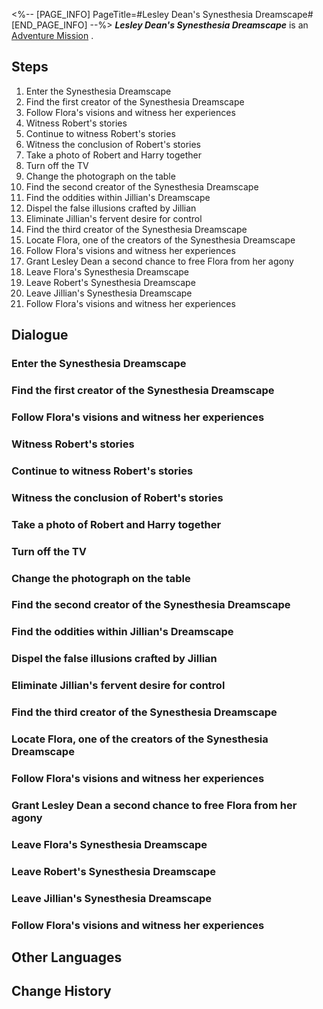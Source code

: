 <%-- [PAGE_INFO]
PageTitle=#Lesley Dean's Synesthesia Dreamscape#
[END_PAGE_INFO] --%>
{{Stub|Dialogue.}}
{{Mission Infobox
|id            = 2030002
|title         = 
|image         = <!--Mission Lesley Dean's Synesthesia Dreamscape.png-->
|type          = Adventure
|event_name    = 
|chapter       = 
|requirements  = 
|summary       = <!--official mission summary from Fate's Atlas-->
|characters    = Trailblazer
|startLocation = [[<!--starting world-->]] - [[<!--starting area-->]]
|world         = <!--starting world-->
|area          = <!--starting area-->
|prev          = 
|next          = 
|rewards       = 
}}
'''''Lesley Dean's Synesthesia Dreamscape''''' is an [[Adventure Mission]]<!--in [world]-->.

==Steps==
# Enter the Synesthesia Dreamscape
# Find the first creator of the Synesthesia Dreamscape
# Follow Flora's visions and witness her experiences
# Witness Robert's stories
# Continue to witness Robert's stories
# Witness the conclusion of Robert's stories
# Take a photo of Robert and Harry together
# Turn off the TV
# Change the photograph on the table
# Find the second creator of the Synesthesia Dreamscape
# Find the oddities within Jillian's Dreamscape
# Dispel the false illusions crafted by Jillian
# Eliminate Jillian's fervent desire for control
# Find the third creator of the Synesthesia Dreamscape
# Locate Flora, one of the creators of the Synesthesia Dreamscape
# Follow Flora's visions and witness her experiences
# Grant Lesley Dean a second chance to free Flora from her agony
# Leave Flora's Synesthesia Dreamscape
# Leave Robert's Synesthesia Dreamscape
# Leave Jillian's Synesthesia Dreamscape
# Follow Flora's visions and witness her experiences

<!--
==Gameplay Notes==

--><!--
==Trial Character==

-->
==Dialogue==
{{Stub Dialogue}}
===Enter the Synesthesia Dreamscape===
{{Mission Description|type=adventure|location=<!--to be added-->|You have entered Lesley Dean's Emoscape.<br />Find the creators of this Synesthesia Dreamscape and free them from their obsessions.}}
{{Dialogue Start}}
:{{tx}}
{{Dialogue End}}

===Find the first creator of the Synesthesia Dreamscape===
{{Dialogue Start}}
:{{tx}}
{{Dialogue End}}

===Follow Flora's visions and witness her experiences===
{{Mission Description|type=adventure|location=<!--to be added-->|update|It turns out that the lady named Flora was Lesley Dean's former assistant during his lifetime.<br />Follow her shadow and witness the stories between her and Lesley.}}
{{Dialogue Start}}
:{{tx}}
{{Dialogue End}}

===Witness Robert's stories===
{{Mission Description|type=adventure|location=<!--to be added-->|update|The first creator of the Synesthesia Dreamscape is named Robert. Investigate the images he has left in the Emoscape and uncover his stories.}}
{{Dialogue Start}}
:{{tx}}
{{Dialogue End}}

===Continue to witness Robert's stories===
{{Dialogue Start}}
:{{tx}}
{{Dialogue End}}

===Witness the conclusion of Robert's stories===
{{Dialogue Start}}
:{{tx}}
{{Dialogue End}}

===Take a photo of Robert and Harry together===
{{Mission Description|type=adventure|location=<!--to be added-->|update|Faced with the loss of his dearest friend, Robert succumbed to despair and fruitlessly pursued the shadow of Lesley Dean.<br />It is crucial to remind him of the true superstar in his life. Take a photo of him and Harry together.}}
{{Dialogue Start}}
:{{tx}}
{{Dialogue End}}

===Turn off the TV===
{{Mission Description|type=adventure|location=<!--to be added-->|update|Faced with the loss of his dearest friend, Robert succumbed to despair and fruitlessly pursued the shadow of Lesley Dean.<br />Restore what he cherishes most and let him temporarily forget Lesley Dean.}}
{{Dialogue Start}}
:{{tx}}
{{Dialogue End}}

===Change the photograph on the table===
{{Dialogue Start}}
:{{tx}}
{{Dialogue End}}

===Find the second creator of the Synesthesia Dreamscape===
{{Mission Description|type=adventure|location=<!--to be added-->|update|You have entered Lesley Dean's Emoscape.<br />Find the creators of this Synesthesia Dreamscape and free them from their obsessions.}}
{{Dialogue Start}}
:{{tx}}
{{Dialogue End}}

===Find the oddities within Jillian's Dreamscape===
{{Mission Description|type=adventure|location=<!--to be added-->|update|The second creator of the Synesthesia Dreamscape is named Jillian. What does Lesley Dean mean to her? It is up to you to figure out the answer.}}
{{Dialogue Start}}
:{{tx}}
{{Dialogue End}}

===Dispel the false illusions crafted by Jillian===
{{Mission Description|type=adventure|location=<!--to be added-->|update|Jillian is an ardent admirer of Lesley Dean.<br />You and Lesley must confront the unrealistic fantasies she has created and unveil the truth.}}
{{Dialogue Start}}
:{{tx}}
{{Dialogue End}}

===Eliminate Jillian's fervent desire for control===
{{Dialogue Start}}
:{{tx}}
{{Dialogue End}}

===Find the third creator of the Synesthesia Dreamscape===
{{Mission Description|type=adventure|location=<!--to be added-->|update|You have entered Lesley Dean's Emoscape.<br />Find the creators of this Synesthesia Dreamscape and free them from their obsessions.}}
{{Dialogue Start}}
:{{tx}}
{{Dialogue End}}

===Locate Flora, one of the creators of the Synesthesia Dreamscape===
{{Mission Description|type=adventure|location=<!--to be added-->|update|The third creator of the Synesthesia Dreamscape is named Flora. What does Lesley Dean mean to her? It is up to you to figure out the answer.}}
{{Dialogue Start}}
:{{tx}}
{{Dialogue End}}

===Follow Flora's visions and witness her experiences===
{{Mission Description|type=adventure|location=<!--to be added-->|update|It turns out that the lady named Flora was Lesley Dean's former assistant during his lifetime.<br />Follow her shadow and witness the stories between her and Lesley.}}
{{Dialogue Start}}
:{{tx}}
{{Dialogue End}}

===Grant Lesley Dean a second chance to free Flora from her agony===
{{Mission Description|type=adventure|location=<!--to be added-->|update|Flora has been suppressing her feelings for Lesley Dean even when Lesley died.<br />Now, Lesley gains a second chance to reciprocate the emotions Flora never revealed, and Lesley intends to seize this chance.}}
{{Dialogue Start}}
:{{tx}}
{{Dialogue End}}

===Leave Flora's Synesthesia Dreamscape===
{{Mission Description|type=adventure|location=<!--to be added-->|update|Lesley's response to Flora's feelings will hopefully grant her solace and allow her to begin anew.<br />All the creators of this Emoscape have left. It is time to leave this realm.}}
{{Dialogue Start}}
:{{tx}}
{{Dialogue End}}

===Leave Robert's Synesthesia Dreamscape===
{{Mission Description|type=adventure|location=<!--to be added-->|update|You have done what you can to aid Robert. Perhaps he will awaken from his dream.<br />Leave this place and find the next creator.}}
{{Dialogue Start}}
:{{tx}}
{{Dialogue End}}

===Leave Jillian's Synesthesia Dreamscape===
{{Mission Description|type=adventure|location=<!--to be added-->|update|You have done what you can to aid Jillian. Perhaps he will awaken from his dream.<br />Leave this place and find the next creator.}}
{{Dialogue Start}}
:{{tx}}
{{Dialogue End}}

===Follow Flora's visions and witness her experiences===
{{Mission Description|type=adventure|location=<!--to be added-->|update|It turns out that the lady named Flora was Lesley Dean's former assistant during his lifetime.<br />Follow her shadow and witness the stories between her and Lesley.}}
{{Dialogue Start}}
:{{tx}}
{{Dialogue End}}

==Other Languages==
{{Other Languages
|en   = Lesley Dean's Synesthesia Dreamscape
|zhs  = 莱斯利•迪恩的联觉梦境
|zht  = 萊斯利•迪恩的聯覺夢境
|ja   = レスリー・ディーンの共感覚夢境
|ko   = 레슬리•딘의 공감각 꿈세계
|es   = Paisaje onírico sinestésico de Lesley Dean
|fr   = Pays des rêves synesthésique de Lesley&nbsp;Dean
|ru   = Синестезийные грёзы Лесли Дина
|th   = แดนฝันสังเคราะห์ของ Lesley Dean
|vi   = Cõi Mộng Liên Kết Trực Giác Của Lesley Dean
|de   = Lesley Deans Synästesie-Traumlandschaft
|id   = Dunia Mimpi Sinestesia Lesley Dean
|pt   = Sinestesia do Mundonírico de Lesley Dean
}}

==Change History==
{{Change History|2.0}}
